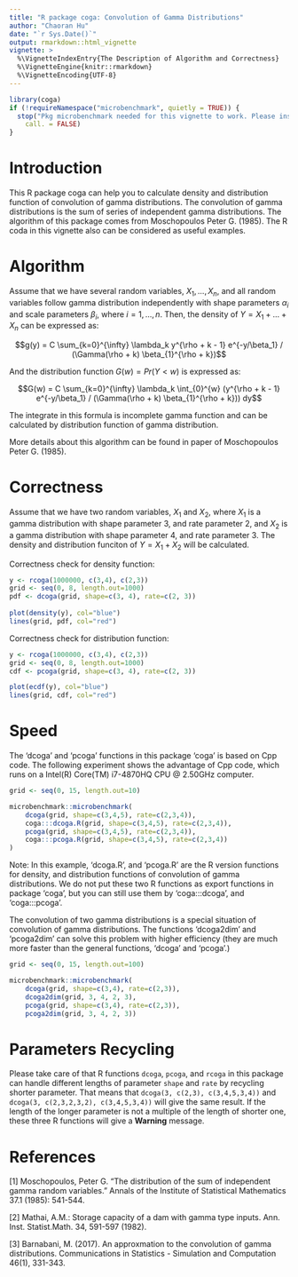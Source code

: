 ```yaml
---
title: "R package coga: Convolution of Gamma Distributions"
author: "Chaoran Hu"
date: "`r Sys.Date()`"
output: rmarkdown::html_vignette
vignette: >
  %\VignetteIndexEntry{The Description of Algorithm and Correctness}
  %\VignetteEngine{knitr::rmarkdown}
  %\VignetteEncoding{UTF-8}
---
```


```r
library(coga)
if (!requireNamespace("microbenchmark", quietly = TRUE)) {
  stop("Pkg microbenchmark needed for this vignette to work. Please install it.",
    call. = FALSE)
}
```

# Introduction

This R package coga can help you to calculate density and distribution function of convolution of gamma distributions. The convolution of gamma distributions is the sum of series of independent gamma distributions. The algorithm of this package comes from Moschopoulos Peter G. (1985). The R coda in this vignette also can be considered as useful examples.

# Algorithm

Assume that we have several random variables, $X_1, ..., X_n$, and all random variables follow gamma distribution independently with shape parameters $\alpha_i$ and scale parameters $\beta_i$, where $i = 1, ..., n$. Then, the density of $Y = X_1 + ... + X_n$ can be expressed as:

$$g(y) = C \sum_{k=0}^{\infty} \lambda_k y^{\rho + k - 1} e^{-y/\beta_1} / (\Gamma(\rho + k) \beta_{1}^{\rho + k})$$


And the distribution function $G(w)=Pr(Y<w)$ is expressed as:

$$G(w) = C \sum_{k=0}^{\infty} \lambda_k \int_{0}^{w} (y^{\rho + k - 1} e^{-y/\beta_1} / (\Gamma(\rho + k) \beta_{1}^{\rho + k})) dy$$

The integrate in this formula is incomplete gamma function and can be calculated by distribution function of gamma distribution.

More details about this algorithm can be found in paper of Moschopoulos Peter G. (1985).

# Correctness

Assume that we have two random variables, $X_1$ and $X_2$, where $X_1$ is a gamma distribution with shape parameter $3$, and rate parameter $2$, and $X_2$ is a gamma distribution with shape parameter $4$, and rate parameter $3$. The density and distribution funciton of $Y = X_1 + X_2$ will be calculated.

Correctness check for density function:

```r
y <- rcoga(1000000, c(3,4), c(2,3))
grid <- seq(0, 8, length.out=1000)
pdf <- dcoga(grid, shape=c(3, 4), rate=c(2, 3))
 
plot(density(y), col="blue")
lines(grid, pdf, col="red")
```

Correctness check for distribution function:

```r
y <- rcoga(1000000, c(3,4), c(2,3))
grid <- seq(0, 8, length.out=1000)
cdf <- pcoga(grid, shape=c(3, 4), rate=c(2, 3))

plot(ecdf(y), col="blue")
lines(grid, cdf, col="red")
```

# Speed

The 'dcoga' and 'pcoga' functions in this package 'coga' is based on Cpp code. The following experiment shows the advantage of Cpp code, which runs on a Intel(R) Core(TM) i7-4870HQ CPU @ 2.50GHz computer.

```r
grid <- seq(0, 15, length.out=10)

microbenchmark::microbenchmark(
    dcoga(grid, shape=c(3,4,5), rate=c(2,3,4)),
    coga:::dcoga.R(grid, shape=c(3,4,5), rate=c(2,3,4)),
    pcoga(grid, shape=c(3,4,5), rate=c(2,3,4)),
    coga:::pcoga.R(grid, shape=c(3,4,5), rate=c(2,3,4))
)
```

Note: In this example, 'dcoga.R', and 'pcoga.R' are the R version functions for density, and distribution functions of convolution of gamma distributions. We do not put these two R functions as export functions in package 'coga', but you can still use them by 'coga:::dcoga', and 'coga:::pcoga'.

The convolution of two gamma distributions is a special situation of convolution of gamma distributions. The functions 'dcoga2dim' and 'pcoga2dim' can solve this problem with higher efficiency (they are much more faster than the general functions, 'dcoga' and 'pcoga'.)

```r
grid <- seq(0, 15, length.out=100)

microbenchmark::microbenchmark(
    dcoga(grid, shape=c(3,4), rate=c(2,3)),
    dcoga2dim(grid, 3, 4, 2, 3),
    pcoga(grid, shape=c(3,4), rate=c(2,3)),
    pcoga2dim(grid, 3, 4, 2, 3))
```

# Parameters Recycling

Please take care of that R functions `dcoga`, `pcoga`, and `rcoga` in this package can handle different lengths of parameter `shape` and `rate` by recycling shorter parameter. That means that `dcoga(3, c(2,3), c(3,4,5,3,4))` and `dcoga(3, c(2,3,2,3,2), c(3,4,5,3,4))` will give the same result. If the length of the longer parameter is not a multiple of the length of shorter one, these three R functions will give a **Warning** message.

# References

[1] Moschopoulos, Peter G. "The distribution of the sum of independent gamma random variables." Annals of the Institute of Statistical Mathematics 37.1 (1985): 541-544.

[2] Mathai, A.M.: Storage capacity of a dam with gamma type inputs. Ann. Inst. Statist.Math. 34, 591-597 (1982).

[3] Barnabani, M. (2017). An approxmation to the convolution of gamma distributions. Communications in Statistics - Simulation and Computation 46(1), 331-343.
